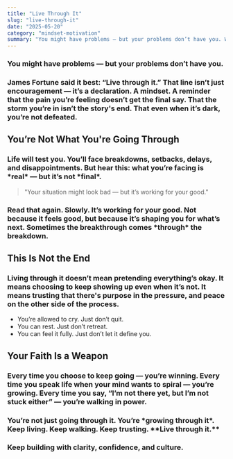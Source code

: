 ```yaml
---
title: "Live Through It"
slug: "live-through-it"
date: "2025-05-20"
category: "mindset-motivation"
summary: "You might have problems — but your problems don’t have you. What you're facing is real, but it's not final."
---
```


<h3 className="italic text-center mb-12">
  You might have problems — but your problems don’t have you.
</h3>

<h3 className="mb-8">
  James Fortune said it best: <span className="font-semibold italic">“Live through it.”</span>  
  That line isn’t just encouragement — it’s a declaration. A mindset. A reminder that the pain you’re feeling doesn’t get the final say. That the storm you’re in isn’t the story's end. That even when it’s dark, you’re not defeated.
</h3>

## You’re Not What You're Going Through

<h3 className="mb-8">
  Life will test you. You’ll face breakdowns, setbacks, delays, and disappointments. But hear this: what you’re facing is *real* — but it’s not *final*.
</h3>

<blockquote className="border-l-4 border-yellow-500 pl-4 italic text-xl mb-8">
  "Your situation might look bad — but it’s working for your good."
</blockquote>

<h3 className="mb-8">
  Read that again. Slowly. It’s working for your good. Not because it feels good, but because it’s shaping you for what’s next. Sometimes the breakthrough comes *through* the breakdown.
</h3>

## This Is Not the End

<h3 className="mb-8">
  Living through it doesn’t mean pretending everything’s okay. It means choosing to keep showing up even when it’s not. It means trusting that there's purpose in the pressure, and peace on the other side of the process.
</h3>

<ul className="list-disc list-inside mb-8">
  <li>You’re allowed to cry. Just don’t quit.</li>
  <li>You can rest. Just don’t retreat.</li>
  <li>You can feel it fully. Just don’t let it define you.</li>
</ul>

## Your Faith Is a Weapon

<h3 className="mb-8">
  Every time you choose to keep going — you’re winning.  
  Every time you speak life when your mind wants to spiral — you’re growing.  
  Every time you say, “I’m not there yet, but I’m not stuck either” — you’re walking in power.
</h3>

<h3 className="font-semibold mt-12">
  You’re not just going through it. You’re *growing through it*. Keep living. Keep walking. Keep trusting.  
  **Live through it.**
</h3>

<h3 className="text-center text-md text-gray-700 mt-16">
  Keep building with clarity, confidence, and culture.
</h3>

